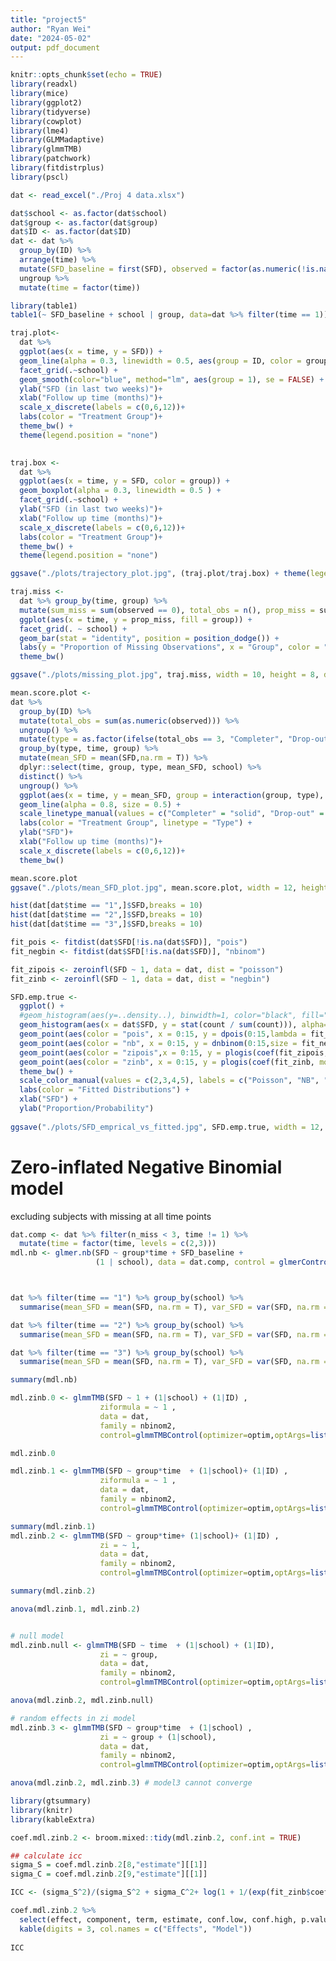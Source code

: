 ```yaml
---
title: "project5"
author: "Ryan Wei"
date: "2024-05-02"
output: pdf_document
---
```


```r
knitr::opts_chunk$set(echo = TRUE)
library(readxl)
library(mice)
library(ggplot2)
library(tidyverse)
library(cowplot)
library(lme4)
library(GLMMadaptive)
library(glmmTMB)
library(patchwork)
library(fitdistrplus)
library(pscl)
```


```r
dat <- read_excel("./Proj 4 data.xlsx")

dat$school <- as.factor(dat$school)
dat$group <- as.factor(dat$group)
dat$ID <- as.factor(dat$ID)
dat <- dat %>% 
  group_by(ID) %>% 
  arrange(time) %>% 
  mutate(SFD_baseline = first(SFD), observed = factor(as.numeric(!is.na(SFD))), n_miss = sum(is.na(SFD))) %>% 
  ungroup %>% 
  mutate(time = factor(time))
```

```r
library(table1)
table1(~ SFD_baseline + school | group, data=dat %>% filter(time == 1)) 
```


```r
traj.plot<-
  dat %>% 
  ggplot(aes(x = time, y = SFD)) +
  geom_line(alpha = 0.3, linewidth = 0.5, aes(group = ID, color = group)) +
  facet_grid(.~school) + 
  geom_smooth(color="blue", method="lm", aes(group = 1), se = FALSE) +
  ylab("SFD (in last two weeks)")+
  xlab("Follow up time (months)")+
  scale_x_discrete(labels = c(0,6,12))+
  labs(color = "Treatment Group")+
  theme_bw() + 
  theme(legend.position = "none")
  

traj.box <-
  dat %>% 
  ggplot(aes(x = time, y = SFD, color = group)) +
  geom_boxplot(alpha = 0.3, linewidth = 0.5 ) +
  facet_grid(.~school) + 
  ylab("SFD (in last two weeks)")+
  xlab("Follow up time (months)")+
  scale_x_discrete(labels = c(0,6,12))+
  labs(color = "Treatment Group")+
  theme_bw() + 
  theme(legend.position = "none")

ggsave("./plots/trajectory_plot.jpg", (traj.plot/traj.box) + theme(legend.position = "bottom"), width = 10, height = 8, dpi = 300)
```

```r
traj.miss <-
  dat %>% group_by(time, group) %>% 
  mutate(sum_miss = sum(observed == 0), total_obs = n(), prop_miss = sum_miss/ total_obs) %>% 
  ggplot(aes(x = time, y = prop_miss, fill = group)) +
  facet_grid(. ~ school) +
  geom_bar(stat = "identity", position = position_dodge()) +
  labs(y = "Proportion of Missing Observations", x = "Group", color = "Treatment Group") +
  theme_bw()

ggsave("./plots/missing_plot.jpg", traj.miss, width = 10, height = 8, dpi = 300)
```

```r
mean.score.plot <-
dat %>% 
  group_by(ID) %>% 
  mutate(total_obs = sum(as.numeric(observed))) %>% 
  ungroup() %>% 
  mutate(type = as.factor(ifelse(total_obs == 3, "Completer", "Drop-out"))) %>% 
  group_by(type, time, group) %>% 
  mutate(mean_SFD = mean(SFD,na.rm = T)) %>% 
  dplyr::select(time, group, type, mean_SFD, school) %>% 
  distinct() %>% 
  ungroup() %>% 
  ggplot(aes(x = time, y = mean_SFD, group = interaction(group, type), color = group, linetype = type)) +
  geom_line(alpha = 0.8, size = 0.5) +
  scale_linetype_manual(values = c("Completer" = "solid", "Drop-out" = "dashed")) +
  labs(color = "Treatment Group", linetype = "Type") +
  ylab("SFD")+
  xlab("Follow up time (months)")+
  scale_x_discrete(labels = c(0,6,12))+
  theme_bw()

mean.score.plot
ggsave("./plots/mean_SFD_plot.jpg", mean.score.plot, width = 12, height = 8, dpi = 300)
```

```r
hist(dat[dat$time == "1",]$SFD,breaks = 10)
hist(dat[dat$time == "2",]$SFD,breaks = 10)
hist(dat[dat$time == "3",]$SFD,breaks = 10)
```

```r
fit_pois <- fitdist(dat$SFD[!is.na(dat$SFD)], "pois")
fit_negbin <- fitdist(dat$SFD[!is.na(dat$SFD)], "nbinom")

fit_zipois <- zeroinfl(SFD ~ 1, data = dat, dist = "poisson")
fit_zinb <- zeroinfl(SFD ~ 1, data = dat, dist = "negbin")

SFD.emp.true <-
  ggplot() +
  #geom_histogram(aes(y=..density..), binwidth=1, color="black", fill="white") +
  geom_histogram(aes(x = dat$SFD, y = stat(count / sum(count))), alpha=.2, bins = 15) +
  geom_point(aes(color = "pois", x = 0:15, y = dpois(0:15,lambda = fit_pois$estimate["lambda"])))+
  geom_point(aes(color = "nb", x = 0:15, y = dnbinom(0:15,size = fit_negbin$estimate["size"], mu = fit_negbin$estimate["mu"]))) +
  geom_point(aes(color = "zipois",x = 0:15, y = plogis(coef(fit_zipois, model = "zero")) + (1- plogis(coef(fit_zipois, model = "zero"))) * dpois(0:15, exp(coef(fit_zipois)["count_(Intercept)"]))), shape = 4)  +
  geom_point(aes(color = "zinb", x = 0:15, y = plogis(coef(fit_zinb, model = "zero")) + (1- plogis(coef(fit_zinb, model = "zero"))) * dnbinom(0:15, size = fit_zinb$theta, mu = exp(coef(fit_zinb, model = "count")))), shape = 3) + 
  theme_bw() + 
  scale_color_manual(values = c(2,3,4,5), labels = c("Poisson", "NB", "ZI-Poisson", "ZI-NB"))+
  labs(color = "Fitted Distributions") +
  xlab("SFD") + 
  ylab("Proportion/Probability")
  
ggsave("./plots/SFD_emprical_vs_fitted.jpg", SFD.emp.true, width = 12, height = 8, dpi = 300)
```




# Zero-inflated Negative Binomial model

excluding subjects with missing at all time points
```r
dat.comp <- dat %>% filter(n_miss < 3, time != 1) %>% 
  mutate(time = factor(time, levels = c(2,3)))
mdl.nb <- glmer.nb(SFD ~ group*time + SFD_baseline + 
                   (1 | school), data = dat.comp, control = glmerControl(optimizer = "bobyqa"))



dat %>% filter(time == "1") %>% group_by(school) %>% 
  summarise(mean_SFD = mean(SFD, na.rm = T), var_SFD = var(SFD, na.rm = T))

dat %>% filter(time == "2") %>% group_by(school) %>% 
  summarise(mean_SFD = mean(SFD, na.rm = T), var_SFD = var(SFD, na.rm = T))

dat %>% filter(time == "3") %>% group_by(school) %>% 
  summarise(mean_SFD = mean(SFD, na.rm = T), var_SFD = var(SFD, na.rm = T))

summary(mdl.nb)
```



```r
mdl.zinb.0 <- glmmTMB(SFD ~ 1 + (1|school) + (1|ID) , 
                    ziformula = ~ 1 , 
                    data = dat,
                    family = nbinom2, 
                    control=glmmTMBControl(optimizer=optim,optArgs=list(method="BFGS")))

mdl.zinb.0

mdl.zinb.1 <- glmmTMB(SFD ~ group*time  + (1|school)+ (1|ID) , 
                    ziformula = ~ 1 , 
                    data = dat,
                    family = nbinom2, 
                    control=glmmTMBControl(optimizer=optim,optArgs=list(method="BFGS")))

summary(mdl.zinb.1)
mdl.zinb.2 <- glmmTMB(SFD ~ group*time+ (1|school)+ (1|ID) , 
                    zi = ~ 1, 
                    data = dat,
                    family = nbinom2, 
                    control=glmmTMBControl(optimizer=optim,optArgs=list(method="BFGS")))

summary(mdl.zinb.2)

anova(mdl.zinb.1, mdl.zinb.2)


# null model
mdl.zinb.null <- glmmTMB(SFD ~ time  + (1|school) + (1|ID), 
                    zi = ~ group, 
                    data = dat,
                    family = nbinom2,
                    control=glmmTMBControl(optimizer=optim,optArgs=list(method="BFGS")))

anova(mdl.zinb.2, mdl.zinb.null)

# random effects in zi model
mdl.zinb.3 <- glmmTMB(SFD ~ group*time  + (1|school) , 
                    zi = ~ group + (1|school), 
                    data = dat,
                    family = nbinom2,
                    control=glmmTMBControl(optimizer=optim,optArgs=list(method="BFGS")))

anova(mdl.zinb.2, mdl.zinb.3) # model3 cannot converge


```
```r
library(gtsummary)
library(knitr)
library(kableExtra)

coef.mdl.zinb.2 <- broom.mixed::tidy(mdl.zinb.2, conf.int = TRUE)

## calculate icc
sigma_S = coef.mdl.zinb.2[8,"estimate"][[1]]
sigma_C = coef.mdl.zinb.2[9,"estimate"][[1]]

ICC <- (sigma_S^2)/(sigma_S^2 + sigma_C^2+ log(1 + 1/(exp(fit_zinb$coefficients$count[[1]]))+ 1/(fit_zinb$theta)))

coef.mdl.zinb.2 %>% 
  select(effect, component, term, estimate, conf.low, conf.high, p.value) %>% 
  kable(digits = 3, col.names = c("Effects", "Model"))
  
ICC

```





